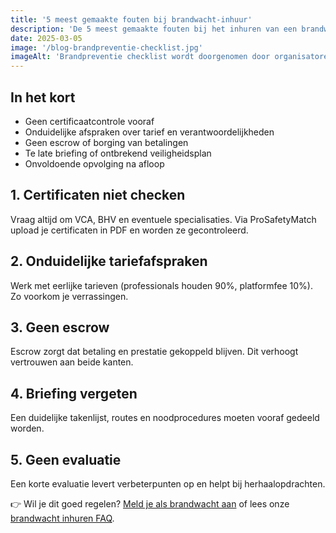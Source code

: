 ```yaml
---
title: '5 meest gemaakte fouten bij brandwacht-inhuur'
description: 'De 5 meest gemaakte fouten bij het inhuren van een brandwacht en hoe je ze voorkomt met eerlijke tarieven en certificaatcontrole.'
date: 2025-03-05
image: '/blog-brandpreventie-checklist.jpg'
imageAlt: 'Brandpreventie checklist wordt doorgenomen door organisatoren'
---
```


## In het kort

- Geen certificaatcontrole vooraf
- Onduidelijke afspraken over tarief en verantwoordelijkheden
- Geen escrow of borging van betalingen
- Te late briefing of ontbrekend veiligheidsplan
- Onvoldoende opvolging na afloop

## 1. Certificaten niet checken

Vraag altijd om VCA, BHV en eventuele specialisaties. Via ProSafetyMatch upload je certificaten in PDF en worden ze gecontroleerd.

## 2. Onduidelijke tariefafspraken

Werk met eerlijke tarieven (professionals houden 90%, platformfee 10%). Zo voorkom je verrassingen.

## 3. Geen escrow

Escrow zorgt dat betaling en prestatie gekoppeld blijven. Dit verhoogt vertrouwen aan beide kanten.

## 4. Briefing vergeten

Een duidelijke takenlijst, routes en noodprocedures moeten vooraf gedeeld worden.

## 5. Geen evaluatie

Een korte evaluatie levert verbeterpunten op en helpt bij herhaalopdrachten.

👉 Wil je dit goed regelen? [Meld je als brandwacht aan](https://forms.gle/pWCs2Dwuk4uZGw2K7) of lees onze [brandwacht inhuren FAQ](https://www.probrandwacht.nl/faq).
